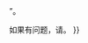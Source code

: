 {{abuse filter warning
|filter   = 34
|action   = warn
|friendly = yes
|text     = <big>'''警告'''</big>：您的编辑行为触发了[[Wikipedia:防滥用过滤器|自动过滤器]]。因为'''您'''编辑的条目名称使用了错误的[[间隔号|间隔号]]'''。

请查看[[帮助:如何输入间隔号|帮助:如何输入间隔号]]来使用正确的间隔号。或者使用'''&#183;'''（或者直接复制正确的间隔号：“·”）来输入正确的间隔号。请使用正确的间隔号'''[[Special:移动页面/{{FULLPAGENAMEE}}|重新命名条目]]'''。如果您能确定条目标题中必须使用您所采用的符号，请翻到页面的最下方，再次点击“{{#ifexist: {{FULLPAGENAME}} | {{int:Publishchanges}} | {{int:Publishpage}} }}”。

如果有问题，请{{Submit an affp report/warning|display=向我们报告此错误}}。
}}